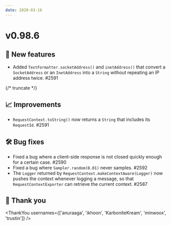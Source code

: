 ```yaml
---
date: 2020-03-16
---
```


# v0.98.6

## 🌟 New features

- Added `TextFormatter.socketAddress()` and `inetAddress()` that convert a `SocketAddress` or an `InetAddress` into a `String` without repeating an IP address twice. #2591

{/* truncate */}

## 📈 Improvements

- `RequestContext.toString()` now returns a `String` that includes its `RequestId`. #2591

## 🛠️ Bug fixes

- Fixed a bug where a client-side response is not closed quickly enough for a certain case. #2590
- Fixed a bug where `Sampler.random(0.01)` never samples. #2592
- The `Logger` returned by `RequestContext.makeContextAware(Logger)` now pushes the context whenever logging a message, so that `RequestContextExporter` can retrieve the current context. #2587

## 🙇 Thank you

<ThankYou
  usernames={['anuraaga', 'ikhoon', 'KarboniteKream', 'minwoox', 'trustin']}
/>
